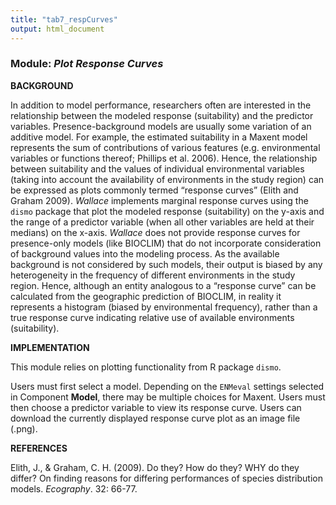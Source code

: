 ```yaml
---
title: "tab7_respCurves"
output: html_document
---
```


### **Module:** ***Plot Response Curves*** 
	
**BACKGROUND**  

In addition to model performance, researchers often are interested in the relationship between the modeled response (suitability) and the predictor variables. Presence-background models are usually some variation of an additive model. For example, the estimated suitability in a Maxent model represents the sum of contributions of various features (e.g. environmental variables or functions thereof; Phillips et al. 2006). Hence, the relationship between suitability and the values of individual environmental variables (taking into account the availability of environments in the study region) can be expressed as plots commonly termed “response curves” (Elith and Graham 2009). *Wallace* implements marginal response curves using the `dismo` package that plot the modeled response (suitability) on the y-axis and the range of a predictor variable (when all other variables are held at their medians) on the x-axis. *Wallace* does not provide response curves for presence-only models (like BIOCLIM) that do not incorporate consideration of background values into the modeling process. As the available background is not considered by such models, their output is biased by any heterogeneity in the frequency of different environments in the study region. Hence, although an entity analogous to a “response curve” can be calculated from the geographic prediction of BIOCLIM, in reality it represents a histogram (biased by environmental frequency), rather than a true response curve indicating relative use of available environments (suitability).

**IMPLEMENTATION** 

This module relies on plotting functionality from R package `dismo`.

Users must first select a model. Depending on the `ENMeval` settings selected in Component **Model**, there may be multiple choices for Maxent. Users must then choose a predictor variable to view its response curve. Users can download the currently displayed response curve plot as an image file (.png).

**REFERENCES**

Elith, J., & Graham, C. H. (2009). Do they? How do they? WHY do they differ? On finding reasons for differing performances of species distribution models. *Ecography*. 32: 66-77.
